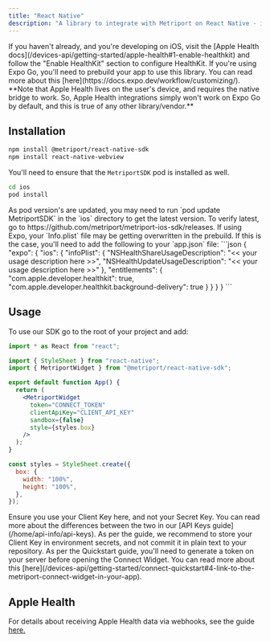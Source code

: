 ```yaml
---
title: "React Native"
description: "A library to integrate with Metriport on React Native - including Apple Health integrations."
---
```


<Info>
  If you haven't already, and you're developing on iOS, visit the [Apple Health
  docs](/devices-api/getting-started/apple-health#1-enable-healthkit) and follow the "Enable
  HealthKit" section to configure HealthKit.
</Info>

<Warning>
  If you're using Expo Go, you'll need to prebuild your app to use this library. You can read more
  about this [here](https://docs.expo.dev/workflow/customizing/). **Note that Apple Health lives on
  the user's device, and requires the native bridge to work. So, Apple Health integrations simply
  won't work on Expo Go by default, and this is true of any other library/vendor.**
</Warning>

## Installation

```sh
npm install @metriport/react-native-sdk
npm install react-native-webview
```

You'll need to ensure that the `MetriportSDK` pod is installed as well.

```sh
cd ios
pod install
```

<Info>
  As pod version's are updated, you may need to run `pod update MetriportSDK` in the `ios` directory
  to get the latest version. To verify latest, go to
  https://github.com/metriport/metriport-ios-sdk/releases.
</Info>

<Snippet file="metriport-sdk-appdelegate.mdx" />

<Info>
  If using Expo, your `Info.plist` file may be getting overwritten in the prebuild. If this is the
  case, you'll need to add the following to your `app.json` file:
  ```json
  {
    "expo": {
      "ios": {
        "infoPlist": {
          "NSHealthShareUsageDescription": "<< your usage description here >>",
          "NSHealthUpdateUsageDescription": "<< your usage description here >>"
        },
        "entitlements": {
          "com.apple.developer.healthkit": true,
          "com.apple.developer.healthkit.background-delivery": true
        }
      }
    }
  }
  ```
</Info>

## Usage

To use our SDK go to the root of your project and add:

```jsx
import * as React from "react";

import { StyleSheet } from "react-native";
import { MetriportWidget } from "@metriport/react-native-sdk";

export default function App() {
  return (
    <MetriportWidget
      token="CONNECT_TOKEN"
      clientApiKey="CLIENT_API_KEY"
      sandbox={false}
      style={styles.box}
    />
  );
}

const styles = StyleSheet.create({
  box: {
    width: "100%",
    height: "100%",
  },
});
```

<Warning>
  Ensure you use your Client Key here, and not your Secret Key. You can read more about the
  differences between the two in our [API Keys guide](/home/api-info/api-keys).
</Warning>

<Info>
  As per the guide, we recommend to store your Client Key in environment secrets, and not commit it
  in plain text to your repository.
</Info>

<Info>
  As per the Quickstart guide, you'll need to generate a token on your server before opening the
  Connect Widget. You can read more about this
  [here](/devices-api/getting-started/connect-quickstart#4-link-to-the-metriport-connect-widget-in-your-app).
</Info>

## Apple Health

For details about receiving Apple Health data via webhooks, see the guide [here.](/devices-api/getting-started/apple-health#receiving-data)
